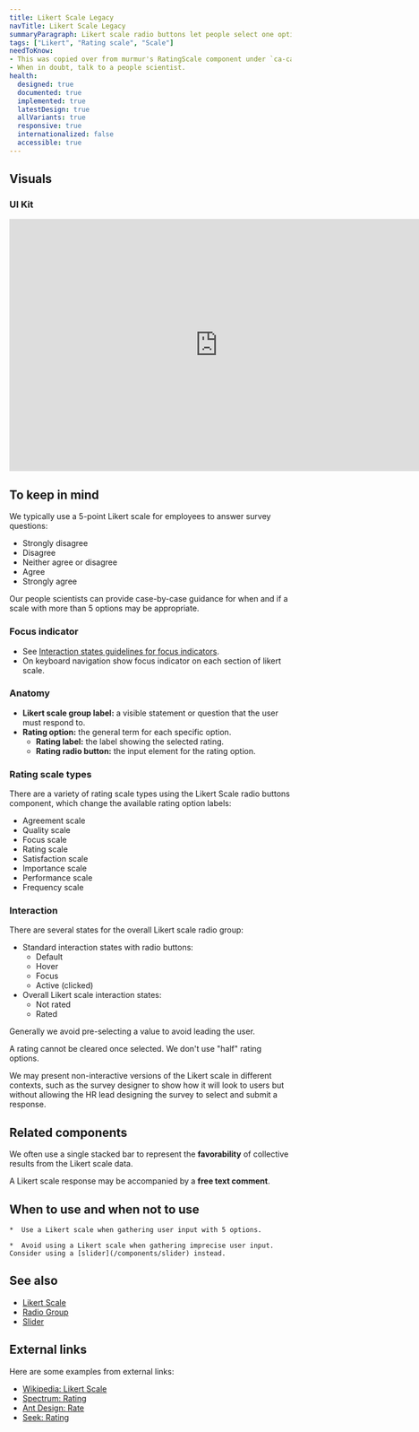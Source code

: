 ```yaml
---
title: Likert Scale Legacy
navTitle: Likert Scale Legacy
summaryParagraph: Likert scale radio buttons let people select one option in a Likert scale ranging from strongly disagree to strongly agree.
tags: ["Likert", "Rating scale", "Scale"]
needToKnow:
- This was copied over from murmur's RatingScale component under `ca-capture`.
- When in doubt, talk to a people scientist.
health:
  designed: true
  documented: true
  implemented: true
  latestDesign: true
  allVariants: true
  responsive: true
  internationalized: false
  accessible: true
---
```



## Visuals

### UI Kit

<iframe style="border: none;" width="744" height="450" src="https://www.figma.com/embed?embed_host=share&url=https%3A%2F%2Fwww.figma.com%2Ffile%2FeZKEE5kXbEMY3lx84oz8iN%2F%25E2%259D%25A4%25EF%25B8%258F-UI-Kit-Heart%3Fnode-id%3D14473%253A61902" allowfullscreen></iframe>

## To keep in mind

We typically use a 5-point Likert scale for employees to answer survey questions:

- Strongly disagree
- Disagree
- Neither agree or disagree
- Agree
- Strongly agree

Our people scientists can provide case-by-case guidance for when and if a scale with more than 5 options may be appropriate.

### Focus indicator
- See [Interaction states guidelines for focus indicators](/guidelines/interaction-states#focus-indicator).
- On keyboard navigation show focus indicator on each section of likert scale.

### Anatomy

- **Likert scale group label:** a visible statement or question that the user must respond to.
- **Rating option:** the general term for each specific option.
    - **Rating label:** the label showing the selected rating.
    - **Rating radio button:** the input element for the rating option.

### Rating scale types

There are a variety of rating scale types using the Likert Scale radio buttons component, which change the available rating option labels:

- Agreement scale
- Quality scale
- Focus scale
- Rating scale
- Satisfaction scale
- Importance scale
- Performance scale
- Frequency scale

### Interaction

There are several states for the overall Likert scale radio group:

- Standard interaction states with radio buttons:
    - Default
    - Hover
    - Focus
    - Active (clicked)
- Overall Likert scale interaction states:
    - Not rated
    - Rated

Generally we avoid pre-selecting a value to avoid leading the user.

A rating cannot be cleared once selected. We don't use "half" rating options.

We may present non-interactive versions of the Likert scale in different contexts, such as the survey designer to show how it will look to users but without allowing the HR lead designing the survey to select and submit a response.

## Related components

We often use a single stacked bar to represent the **favorability** of collective results from the Likert scale data.

A Likert scale response may be accompanied by a **free text comment**.

## When to use and when not to use

<WhenToUseAndWhenNotToUse>
  <WhenToUse>

    *  Use a Likert scale when gathering user input with 5 options.

  </WhenToUse>
  <WhenNotToUse>

    *  Avoid using a Likert scale when gathering imprecise user input. Consider using a [slider](/components/slider) instead.

  </WhenNotToUse>
</WhenToUseAndWhenNotToUse>

## See also

*   [Likert Scale](/components/likert-scale)
*   [Radio Group](/components/radio-group)
*   [Slider](/components/slider)

## External links

Here are some examples from external links:

- [Wikipedia: Likert Scale](https://en.wikipedia.org/wiki/Likert_scale)
- [Spectrum: Rating](https://spectrum.adobe.com/page/rating/)
- [Ant Design: Rate](https://ant.design/components/rate/#When-To-Use)
- [Seek: Rating](https://seek-oss.github.io/braid-design-system/components/Rating)
